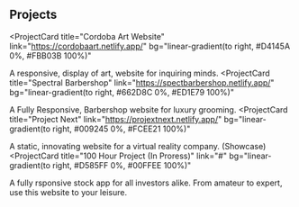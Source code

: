 ## Projects

<ProjectCard
  title="Cordoba Art Website"
  link="https://cordobaart.netlify.app/"
  bg="linear-gradient(to right, #D4145A 0%, #FBB03B 100%)"
>
  A responsive, display of art, website for
  inquiring minds.
</ProjectCard>
<ProjectCard
  title="Spectral Barbershop"
  link="https://spectbarbershop.netlify.app/"
  bg="linear-gradient(to right, #662D8C 0%, #ED1E79 100%)"
>
  A Fully Responsive, Barbershop website for luxury grooming. 
</ProjectCard>
<ProjectCard
  title="Project Next"
  link="https://projextnext.netlify.app/"
  bg="linear-gradient(to right, #009245 0%, #FCEE21 100%)"
>
  A static, innovating website for a virtual reality company. (Showcase)
</ProjectCard>
<ProjectCard
  title="100 Hour Project (In Proress)"
  link="#"
  bg="linear-gradient(to right, #D585FF 0%, #00FFEE 100%)"
>
  A fully rsponsive stock app for all investors alike. From amateur to expert, use this website to your leisure.
</ProjectCard>
